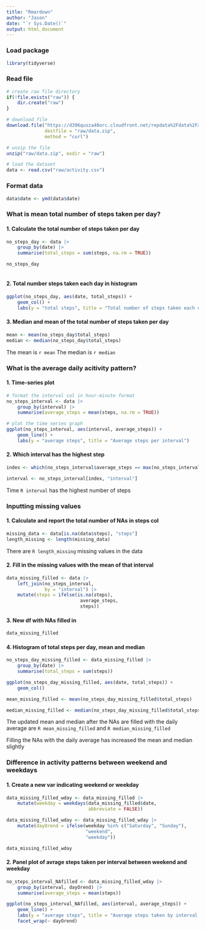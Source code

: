 ```yaml
---
title: "Rmardown"
author: "Jason"
date: "`r Sys.Date()`"
output: html_document
---
```


### Load package

```r
library(tidyverse)

```

### Read file

```r
# create raw file directory
if(!file.exists("raw")) {
    dir.create("raw")
}

# download file
download.file("https://d396qusza40orc.cloudfront.net/repdata%2Fdata%2Factivity.zip",
              destfile = "raw/data.zip",
              method = "curl")

# unzip the file
unzip("raw/data.zip", exdir = "raw")

# load the dataset
data <- read.csv("raw/activity.csv")
```

### Format data

```r
data$date <- ymd(data$date)
```

### What is mean total number of steps taken per day?

#### 1. Calculate the total number of steps taken per day

```r

no_steps_day <- data |> 
    group_by(date) |> 
    summarise(total_steps = sum(steps, na.rm = TRUE))

no_steps_day
    
```

#### 2. Total number steps taken each day in histogram

```r

ggplot(no_steps_day, aes(date, total_steps)) +
    geom_col() +
    labs(y = "total steps", title = "Total number of steps taken each day")

```

#### 3. Median and mean of the total number of steps taken per day

```r

mean <- mean(no_steps_day$total_steps)
median <- median(no_steps_day$total_steps)

```

The mean is `r mean` The median is `r median`

### What is the average daily acitivity pattern?

#### 1. Time-series plot

```r

# format the interval col in hour-minute format
no_steps_interval <- data |> 
    group_by(interval) |> 
    summarise(average_steps = mean(steps, na.rm = TRUE))

# plot the time series graph
ggplot(no_steps_interval, aes(interval, average_steps)) +
    geom_line() +
    labs(y = "average steps", title = "Average steps per interval")

```

#### 2. Which interval has the highest step

```r
index <- which(no_steps_interval$average_steps == max(no_steps_interval$average_steps, na.rm = TRUE))

interval <- no_steps_interval[index, "interval"]
```

Time `R interval` has the highest number of steps

### Inputting missing values

#### 1. Calculate and report the total number of NAs in steps col

```r
missing_data <- data[is.na(data$steps), "steps"]
length_missing <- length(missing_data)
```

There are `R length_missing` missing values in the data

#### 2. Fill in the missing values with the mean of that interval

```r
data_missing_filled <- data |> 
    left_join(no_steps_interval, 
              by = "interval") |> 
    mutate(steps = ifelse(is.na(steps),
                           average_steps,
                           steps))
```

#### 3. New df with NAs filled in

```r
data_missing_filled
```

#### 4. Histogram of total steps per day, mean and median

```r

no_steps_day_missing_filled <- data_missing_filled |> 
    group_by(date) |> 
    summarise(total_steps = sum(steps))

ggplot(no_steps_day_missing_filled, aes(date, total_steps)) +
    geom_col()

mean_missing_filled <- mean(no_steps_day_missing_filled$total_steps)

median_missing_filled <- median(no_steps_day_missing_filled$total_steps)
```

The updated mean and median after the NAs are filled with the daily average are `R mean_missing_filled` and `R median_missing_filled`

Filling the NAs with the daily average has increased the mean and median slightly

### Difference in activity patterns between weekend and weekdays

#### 1. Create a new var indicating weekend or weekday

```r
data_missing_filled_wday <- data_missing_filled |> 
    mutate(weekday = weekdays(data_missing_filled$date,
                              abbreviate = FALSE))

data_missing_filled_wday <- data_missing_filled_wday |> 
    mutate(dayOrend = ifelse(weekday %in% c("Saturday", "Sunday"),
                             "weekend",
                             "weekday"))

data_missing_filled_wday
```

#### 2. Panel plot of avrage steps taken per interval between weekend and weekday

```r
no_steps_interval_NAfilled <- data_missing_filled_wday |> 
    group_by(interval, dayOrend) |> 
    summarise(average_steps = mean(steps))

ggplot(no_steps_interval_NAfilled, aes(interval, average_steps)) +
    geom_line() +
    labs(y = "average steps", title = "Average steps taken by interval: weekday vs weekend") +
    facet_wrap(~ dayOrend)
    
```
